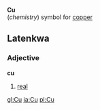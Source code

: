 '''Cu'''<br>(''chemistry'') symbol for [[copper]]
==Latenkwa==
===Adjective===
'''cu'''

#[[real]]

[[gl:Cu]]
[[ja:Cu]]
[[pl:Cu]]